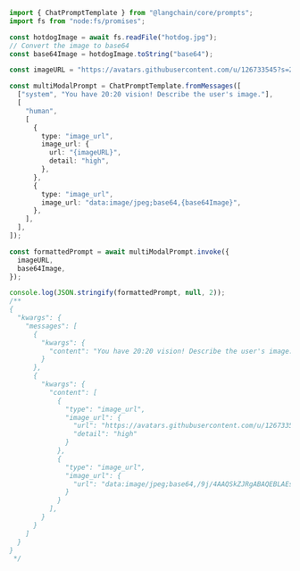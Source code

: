 ```typescript
import { ChatPromptTemplate } from "@langchain/core/prompts";
import fs from "node:fs/promises";

const hotdogImage = await fs.readFile("hotdog.jpg");
// Convert the image to base64
const base64Image = hotdogImage.toString("base64");

const imageURL = "https://avatars.githubusercontent.com/u/126733545?s=200&v=4";

const multiModalPrompt = ChatPromptTemplate.fromMessages([
  ["system", "You have 20:20 vision! Describe the user's image."],
  [
    "human",
    [
      {
        type: "image_url",
        image_url: {
          url: "{imageURL}",
          detail: "high",
        },
      },
      {
        type: "image_url",
        image_url: "data:image/jpeg;base64,{base64Image}",
      },
    ],
  ],
]);

const formattedPrompt = await multiModalPrompt.invoke({
  imageURL,
  base64Image,
});

console.log(JSON.stringify(formattedPrompt, null, 2));
/**
{
  "kwargs": {
    "messages": [
      {
        "kwargs": {
          "content": "You have 20:20 vision! Describe the user's image.",
        }
      },
      {
        "kwargs": {
          "content": [
            {
              "type": "image_url",
              "image_url": {
                "url": "https://avatars.githubusercontent.com/u/126733545?s=200&v=4",
                "detail": "high"
              }
            },
            {
              "type": "image_url",
              "image_url": {
                "url": "data:image/jpeg;base64,/9j/4AAQSkZJRgABAQEBLAEsAAD/4QBWRX...",
              }
            }
          ],
        }
      }
    ]
  }
}
 */
```